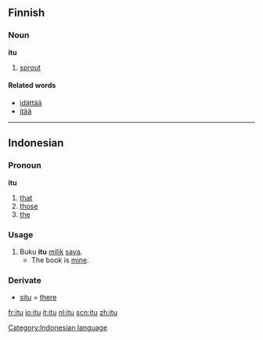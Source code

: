 == Finnish ==

=== Noun ===
'''itu'''

# [[sprout]]

==== Related words ====
*[[idättää]]
*[[itää]]

----

==Indonesian==
===Pronoun===
'''itu'''

# [[that]]
# [[those]]
# [[the]]

===Usage===
# Buku '''itu''' [[milik]] [[saya]].
#* The book is [[mine]].

===Derivate===
* [[situ]] = [[there]]

[[Category:Indonesian language]]

[[fr:itu]]
[[io:itu]]
[[it:itu]]
[[nl:itu]]
[[scn:itu]]
[[zh:itu]]